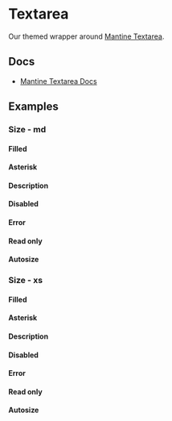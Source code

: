 
<Meta of={TextareaStories} />

# Textarea

Our themed wrapper around [Mantine Textarea](https://v6.mantine.dev/core/textarea/).

## Docs

- [Mantine Textarea Docs](https://v6.mantine.dev/core/textarea/)

## Examples

<Canvas>
  <Story of={TextareaStories.Default} />
</Canvas>

### Size - md

<Canvas>
  <Story of={TextareaStories.EmptyMd} />
</Canvas>

#### Filled

<Canvas>
  <Story of={TextareaStories.FilledMd} />
</Canvas>

#### Asterisk

<Canvas>
  <Story of={TextareaStories.AsteriskMd} />
</Canvas>

#### Description

<Canvas>
  <Story of={TextareaStories.DescriptionMd} />
</Canvas>

#### Disabled

<Canvas>
  <Story of={TextareaStories.DisabledMd} />
</Canvas>

#### Error

<Canvas>
  <Story of={TextareaStories.ErrorMd} />
</Canvas>

#### Read only

<Canvas>
  <Story of={TextareaStories.ReadOnlyMd} />
</Canvas>

#### Autosize

<Canvas>
  <Story of={TextareaStories.AutosizeMd} />
</Canvas>

### Size - xs

<Canvas>
  <Story of={TextareaStories.EmptyXs} />
</Canvas>

#### Filled

<Canvas>
  <Story of={TextareaStories.FilledXs} />
</Canvas>

#### Asterisk

<Canvas>
  <Story of={TextareaStories.AsteriskXs} />
</Canvas>

#### Description

<Canvas>
  <Story of={TextareaStories.DescriptionXs} />
</Canvas>

#### Disabled

<Canvas>
  <Story of={TextareaStories.DisabledXs} />
</Canvas>

#### Error

<Canvas>
  <Story of={TextareaStories.ErrorXs} />
</Canvas>

#### Read only

<Canvas>
  <Story of={TextareaStories.ReadOnlyXs} />
</Canvas>

#### Autosize

<Canvas>
  <Story of={TextareaStories.AutosizeXs} />
</Canvas>
